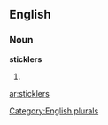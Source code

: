 
==English==

===Noun===
'''sticklers'''

# {{plural of|[[stickler]]}}

[[Category:English plurals]]

[[ar:sticklers]]